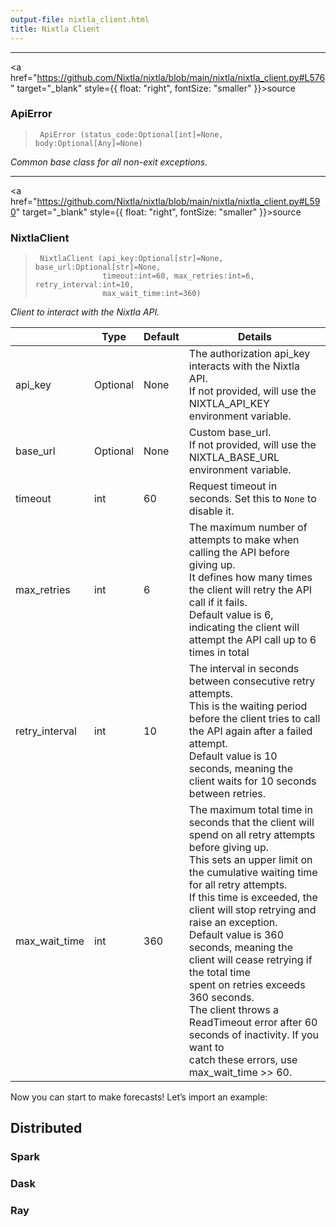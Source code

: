 ```yaml
---
output-file: nixtla_client.html
title: Nixtla Client
---
```



------------------------------------------------------------------------

<a
href="https://github.com/Nixtla/nixtla/blob/main/nixtla/nixtla_client.py#L576"
target="_blank" style={{ float: "right", fontSize: "smaller" }}>source</a>

### ApiError

> ``` text
>  ApiError (status_code:Optional[int]=None, body:Optional[Any]=None)
> ```

*Common base class for all non-exit exceptions.*

------------------------------------------------------------------------

<a
href="https://github.com/Nixtla/nixtla/blob/main/nixtla/nixtla_client.py#L590"
target="_blank" style={{ float: "right", fontSize: "smaller" }}>source</a>

### NixtlaClient

> ``` text
>  NixtlaClient (api_key:Optional[str]=None, base_url:Optional[str]=None,
>                timeout:int=60, max_retries:int=6, retry_interval:int=10,
>                max_wait_time:int=360)
> ```

*Client to interact with the Nixtla API.*

|  | **Type** | **Default** | **Details** |
|------|------------------|-------------------------|-------------------------|
| api_key | Optional | None | The authorization api_key interacts with the Nixtla API.<br/>If not provided, will use the NIXTLA_API_KEY environment variable. |
| base_url | Optional | None | Custom base_url.<br/>If not provided, will use the NIXTLA_BASE_URL environment variable. |
| timeout | int | 60 | Request timeout in seconds. Set this to `None` to disable it. |
| max_retries | int | 6 | The maximum number of attempts to make when calling the API before giving up. <br/>It defines how many times the client will retry the API call if it fails. <br/>Default value is 6, indicating the client will attempt the API call up to 6 times in total |
| retry_interval | int | 10 | The interval in seconds between consecutive retry attempts. <br/>This is the waiting period before the client tries to call the API again after a failed attempt. <br/>Default value is 10 seconds, meaning the client waits for 10 seconds between retries. |
| max_wait_time | int | 360 | The maximum total time in seconds that the client will spend on all retry attempts before giving up. <br/>This sets an upper limit on the cumulative waiting time for all retry attempts. <br/>If this time is exceeded, the client will stop retrying and raise an exception. <br/>Default value is 360 seconds, meaning the client will cease retrying if the total time <br/>spent on retries exceeds 360 seconds. <br/>The client throws a ReadTimeout error after 60 seconds of inactivity. If you want to <br/>catch these errors, use max_wait_time \>\> 60. |

Now you can start to make forecasts! Let’s import an example:

## Distributed

### Spark

### Dask

### Ray

